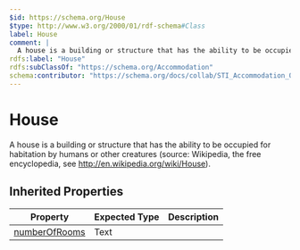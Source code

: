 ```yaml
---
$id: https://schema.org/House
$type: http://www.w3.org/2000/01/rdf-schema#Class
label: House
comment: |
  A house is a building or structure that has the ability to be occupied for habitation by humans or other creatures (source: Wikipedia, the free encyclopedia, see <a href="http://en.wikipedia.org/wiki/House">http://en.wikipedia.org/wiki/House</a>).
rdfs:label: "House"
rdfs:subClassOf: "https://schema.org/Accommodation"
schema:contributor: "https://schema.org/docs/collab/STI_Accommodation_Ontology"
---
```


# House

A house is a building or structure that has the ability to be occupied for habitation by humans or other creatures (source: Wikipedia, the free encyclopedia, see <a href="http://en.wikipedia.org/wiki/House">http://en.wikipedia.org/wiki/House</a>).

## Inherited Properties

| Property | Expected Type | Description |
| --- | --- | --- |
| [numberOfRooms](https://schema.org/numberOfRooms) | Text |  |

